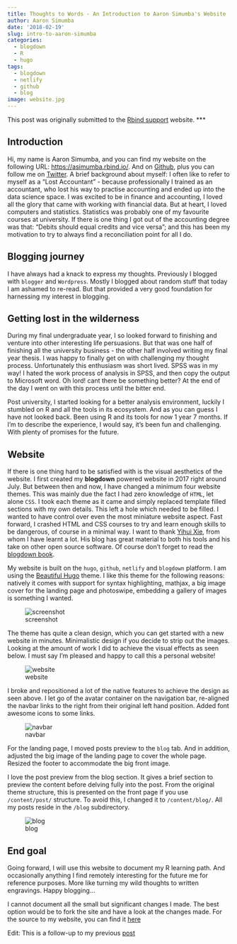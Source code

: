 ```yaml
---
title: Thoughts to Words - An Introduction to Aaron Simumba's Website
author: Aaron Simumba
date: '2018-02-19'
slug: intro-to-aaron-simumba
categories:
  - blogdown
  - R
  - hugo
tags:
  - blogdown
  - netlify
  - github
  - blog
image: website.jpg
---
```


This post was originally submitted to the [Rbind support](https://support.rbind.io/2018/02/19/introduction-to-aaron-simumba-website/) website.
***

## Introduction

Hi, my name is Aaron Simumba, and you can find my website on the following URL: [https://asimumba.rbind.io/](https://asimumba.rbind.io/). And on  [Github](https://github.com/asimumba), plus you can follow me on [Twitter](https://twitter.com/asimumba21). A brief background about myself: I often like to refer to myself as a "Lost Accountant" - because professionally I trained as an accountant, who lost his way to practise accounting and ended up into the data science space. I was excited to be in finance and accounting, I loved all the glory that came with working with financial data. But at heart, I loved computers and statistics. Statistics was probably one of my favourite courses at university. If there is one thing I got out of the accounting degree was that: "Debits should equal credits and vice versa"; and this has been my motivation to try to always find a reconciliation point for all I do.


## Blogging journey

I have always had a knack to express my thoughts. Previously I blogged with `blogger` and `Wordpress`. Mostly I blogged about random stuff that today I am ashamed to re-read. But that provided a very good foundation for harnessing my interest in blogging. 

## Getting lost in the wilderness

During my final undergraduate year, I so looked forward to finishing and venture into other interesting life persuasions. But that was one half of finishing all the university business - the other half involved writing my final year thesis. I was happy to finally get on with challenging my thought process. Unfortunately this enthusiasm was short lived. SPSS was in my way! I hated the work process of analysis in SPSS, and then copy the output to Microsoft word. Oh lord! cant there be something better? At the end of the day I went on with this process until the bitter end.


Post university, I started looking for a better analysis environment, luckily I stumbled on R and all the tools in its ecosystem. And as you can guess I have not looked back. Been using R and its tools for  now 1 year 7 months. If I'm to describe the experience, I would say, it's been fun and challenging. With plenty of promises for the future. 


## Website

If there is one thing hard to be satisfied with is the visual aesthetics of the website. I first created my **blogdown** powered website in 2017 right around July. But between then and now, I have changed a minimum four website themes. This was mainly due the fact I had zero knowledge of `HTML`, let alone `CSS`. I took each theme as it came and simply replaced template filled sections with my own details. This left a hole which needed to be filled. I wanted to have control over even the most miniature website aspect. Fast forward, I crashed HTML and CSS courses to try and learn enough skills to be dangerous, of course in a minimal way. I want to thank [Yihui Xie](https://yihui.name/), from whom I have learnt a lot. His blog has great material to both his tools and his take on other open source software. Of course don't forget to read the [blogdown book](https://bookdown.org/yihui/blogdown/).

My website is built on the `hugo`, `github`, `netlify` and `blogdown` platform. I am using the [Beautiful Hugo](https://github.com/halogenica/beautifulhugo) theme. I like this theme for the following reasons: natively it comes with support for syntax highlighting, mathjax, a big image cover for the landing page and photoswipe, embedding a gallery of images is something I wanted.

![screenshot](https://user-images.githubusercontent.com/24398851/36398695-035a64fe-15d1-11e8-87b1-6a7c5ab65ad9.png)


The theme has quite a clean design, which you can get started with a new website in minutes. Minimalistic design if you decide to strip out the images. Looking at the amount of work I did to achieve the visual effects as seen below. I must say I'm pleased and happy to call this a personal website!

![website](https://user-images.githubusercontent.com/24398851/36397146-09733e62-15ca-11e8-9be1-a91244efc209.jpg)



I broke and repositioned a lot of the native features to achieve the design as seen above. I let go of the avatar container on the navigation bar, re-aligned the navbar links to the right from their original left hand position. Added font awesome icons to some links. 

![navbar](https://user-images.githubusercontent.com/24398851/36397152-0f79484c-15ca-11e8-9974-f8be9bef098a.png)


For the landing page, I moved posts preview to the `blog` tab. And in addition, adjusted the big image of the landing page to cover the whole page. Resized the footer to accommodate the big front image.

I love the post preview from the blog section. It gives a brief section to preview the content before delving fully into the post. From the original theme structure, this is presented on the front page if you use `/content/post/` structure. To avoid this, I changed it to `/content/blog/`. All my posts reside in the `/blog` subdirectory.

![blog](https://user-images.githubusercontent.com/24398851/36397317-016df4c2-15cb-11e8-986f-b33a31689bc6.jpg)

## End goal

Going forward, I will use this website to document my R learning path. And occasionally anything I find remotely interesting for the future me for reference purposes. More like turning my wild thoughts to written engravings. Happy blogging...

I cannot document all the small but significant changes I made. The best option would be to fork the site and have a look at the changes made. For the source to my website, you can find it [here](https://github.com/rbind/asimumba)


Edit: This is a follow-up to my previous [post](https://asimumba.rbind.io/blog/2017-07-03-building-a-website-with-blogdown-and-hugo/)
